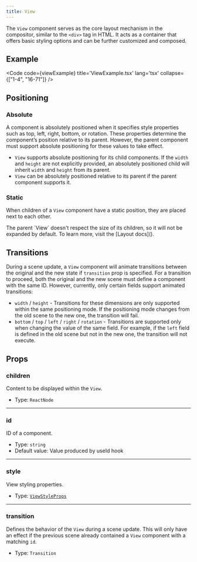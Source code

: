 ```yaml
---
title: View
---
```


The `View` component serves as the core layout mechanism in the compositor, similar to the `<div>` tag in HTML. It acts as a container that offers basic styling options and can be further customized and composed.

## Example

<Code code={viewExample} title='ViewExample.tsx' lang='tsx' collapse={["1-4", "16-71"]} />

## Positioning

### Absolute
A component is absolutely positioned when it specifies style properties such as top, left, right, bottom, or rotation. These properties determine the component’s position relative to its parent. However, the parent component must support absolute positioning for these values to take effect.
- `View` supports absolute positioning for its child components. If the `width` and `height` are not explicitly provided, an absolutely positioned child will inherit `width` and `height` from its parent.
- `View` can be absolutely positioned relative to its parent if the parent component supports it.

### Static
When children of a `View` component have a static position, they are placed next to each other.

<Aside type="caution">The parent `View` doesn't respect the size of its children, so it will not be expanded by default. To learn more, visit the [Layout docs]().</Aside>

## Transitions
During a scene update, a `View` component will animate transitions between the original and the new state if `transition` prop is specified. For a transition to proceed, both the original and the new scene must define a component with the same ID. However, currently, only certain fields support animated transitions:

- `width` / `height` - Transitions for these dimensions are only supported within the same positioning mode. If the positioning mode changes from the old scene to the new one, the transition will fail.
- `bottom` / `top` / `left` / `right` / `rotation` - Transitions are supported only when changing the value of the same field. For example, if the `left` field is defined in the old scene but not in the new one, the transition will not execute.

## Props

### children
Content to be displayed within the `View`.

- Type: `ReactNode`

---

### id
ID of a component.

- Type: `string`
- Default value: Value produced by useId hook

---

### style
View styling properties.

- Type: [`ViewStyleProps`](/reference/ts-sdk/props/view-style-props)


---

### transition
Defines the behavior of the `View` during a scene update. This will only have an effect if the previous scene already contained a `View` component with a matching `id`.

- Type: `Transition`